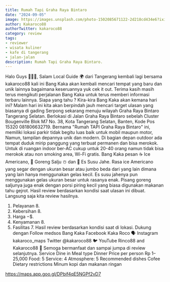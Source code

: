 ```yaml
---
title: Rumah Tapi Graha Raya Bintaro
date: "2024-09-05"
image: https://images.unsplash.com/photo-1502085671122-2d218cd434e6?ixid=MnwxMjA3fDB8MHxwaG90by1wYWdlfHx8fGVufDB8fHx8&ixlib=rb-1.2.1&auto=format&fit=crop&w=1698&q=80
author: Kakaroco88
authorTwitter: kakaroco88
category: review
tags:
- reviewer
- wisata kuliner
- kafe di tangerang
- jalan-jalan
description: Rumah Tapi Graha Raya Bintaro.
---
```


Halo Guys 🙋🏻‍♂️,
Salam Local Guide 🌍 dari Tangerang kembali lagi bersama kakaroco88 kali ini Bang Kaka akan kembali mencari tempat yang baru dan unik lainnya bagaimana keseruannya yuk cek it out.
Terima kasih masih terus mengikuti perjalanan Bang Kaka untuk terus memberi informasi terbaru lainnya.
Siapa yang tahu ? Kira-kira Bang Kaka akan kemana hari ini?
Malam hari ini kita akan berpindah jauh mencari target ulasan yang biasanya di gading Serpong sekarang menuju wilayah Graha Raya Bintaro Tangerang Selatan.
Berlokasi di Jalan Graha Raya Bintaro sebelah Cluster Bougenville Blok M7 No. 38, Kota Tangerang Selatan, Banten, Kode Pos 15320 081806632719.
Bernama "Rumah TAPI Graha Raya Bintaro" ini, memiliki lokasi parkir tidak begitu luas baik untuk mobil maupun motor, Namun, tampilan depannya unik dan modern. Di bagian depan outdoor ada tempat duduk mirip panggung yang terbuat permanen dan bisa merokok. Untuk di ruangan indoor ber-AC cukup untuk 20-40 orang namun tidak bisa merokok atau non smoking area, Wi-Fi gratis.
Bang Kaka pesan ☕ Ice Americano, 🍌 Goreng Salju ☃️ dan 🍼 Es Susu Jahe. Rasa ice Americano yang segar dengan ukuran besar atau jumbo beda dari yang lain dimana yang lain hanya menggunakan gelas kecil. Es susu jahenya pun menggunakan gelas ukuran besar untuk rasanya enak. Pisang goreng saljunya juga enak dengan porsi piring kecil yang biasa digunakan makanan tahu gejrot.
Hasil review berdasarkan kondisi saat ulasan ini dibuat. Langsung saja kita review hasilnya.
1. Pelayanan 8.
2. Kebersihan 8.
3. Harga $-$$.
4. Kenyamanan 8.
5. Fasilitas 7.
Hasil review berdasarkan kondisi saat di lokasi.
Dukung dengan Follow medsos Bang Kaka
Facebook Kaka Roco 🗣️
Instagram kakaroco_maps
Twitter @kakaroco88 🐦
YouTube Rinco88 and Kakaroco88 🚩
Semoga bermanfaat dan sampai jumpa di review selanjutnya.
Service
Dine in
Meal type
Dinner
Price per person
Rp 1–25,000
Food: 5
Service: 4
Atmosphere: 5
Recommended dishes
Cofee
Dietary restrictions
Minum kopi dan makanan ringan

https://maps.app.goo.gl/DPbif4qE5NGPf2vD7
